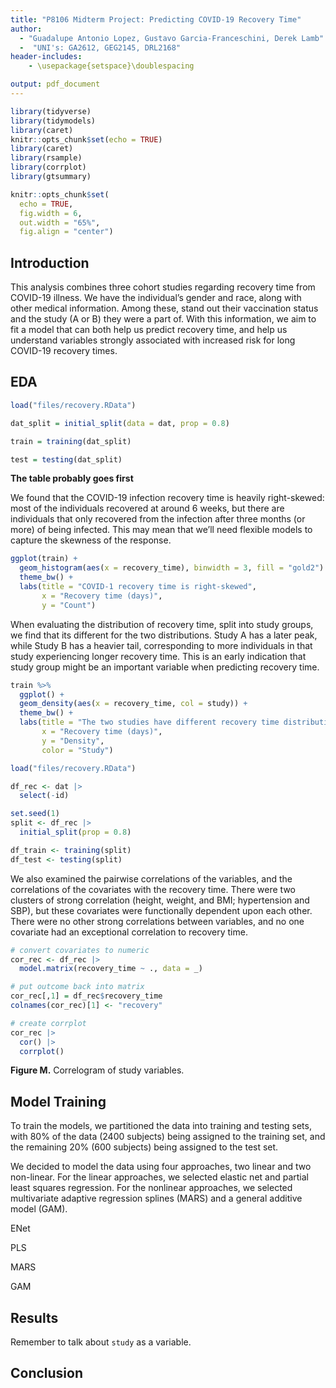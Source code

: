 ```yaml
---
title: "P8106 Midterm Project: Predicting COVID-19 Recovery Time"
author: 
  - "Guadalupe Antonio Lopez, Gustavo Garcia-Franceschini, Derek Lamb"
  -  "UNI's: GA2612, GEG2145, DRL2168"
header-includes:
    - \usepackage{setspace}\doublespacing

output: pdf_document
---
```


```r
library(tidyverse)
library(tidymodels)
library(caret)
knitr::opts_chunk$set(echo = TRUE)
library(caret)
library(rsample)
library(corrplot)
library(gtsummary)

knitr::opts_chunk$set(
  echo = TRUE, 
  fig.width = 6,
  out.width = "65%",
  fig.align = "center")
```

## Introduction

This analysis combines three cohort studies regarding recovery time from COVID-19 illness. We have the individual's gender and race, along with other medical information. Among these, stand out their vaccination status and the study (A or B) they were a part of. With this information, we aim to fit a model that can both help us predict recovery time, and help us understand variables strongly associated with increased risk for long COVID-19 recovery times.

## EDA


```r
load("files/recovery.RData")

dat_split = initial_split(data = dat, prop = 0.8)

train = training(dat_split)

test = testing(dat_split)
```


**The table probably goes first**

We found that the COVID-19 infection recovery time is heavily right-skewed: most of the individuals recovered at around 6 weeks, but there are individuals that only recovered from the infection after three months (or more) of being infected. This may mean that we'll need flexible models to capture the skewness of the response.

```r
ggplot(train) +
  geom_histogram(aes(x = recovery_time), binwidth = 3, fill = "gold2") +
  theme_bw() + 
  labs(title = "COVID-1 recovery time is right-skewed",
       x = "Recovery time (days)",
       y = "Count")
```

When evaluating the distribution of recovery time, split into study groups, we find that its different for the two distributions. Study A has a later peak, while Study B has a heavier tail, corresponding to more individuals in that study experiencing longer recovery time. This is an early indication that study group might be an important variable when predicting recovery time. 

```r
train %>%
  ggplot() +
  geom_density(aes(x = recovery_time, col = study)) +
  theme_bw() + 
  labs(title = "The two studies have different recovery time distributions",
       x = "Recovery time (days)",
       y = "Density",
       color = "Study")
```

```r
load("files/recovery.RData")

df_rec <- dat |> 
  select(-id)

set.seed(1)
split <- df_rec |> 
  initial_split(prop = 0.8)

df_train <- training(split)
df_test <- testing(split)
```




We also examined the pairwise correlations of the variables, and the correlations of the covariates with the recovery time. There were two clusters of strong correlation (height, weight, and BMI; hypertension and SBP), but these covariates were functionally dependent upon each other. There were no other strong correlations between variables, and no one covariate had an exceptional correlation to recovery time.

```r
# convert covariates to numeric
cor_rec <- df_rec |> 
  model.matrix(recovery_time ~ ., data = _) 

# put outcome back into matrix
cor_rec[,1] = df_rec$recovery_time
colnames(cor_rec)[1] <- "recovery"

# create corrplot
cor_rec |> 
  cor() |> 
  corrplot()
```
**Figure M.** Correlogram of study variables.



## Model Training
To train the models, we partitioned the data into training and testing sets, with 80% of the data (2400 subjects) being assigned to the training set, and the remaining 20% (600 subjects) being assigned to the test set.

We decided to model the data using four approaches, two linear and two non-linear. For the linear approaches, we selected elastic net and partial least squares regression. For the nonlinear approaches, we selected multivariate adaptive regression splines (MARS) and a general additive model (GAM).

ENet

PLS

MARS

GAM


## Results 

Remember to talk about `study` as a variable.

## Conclusion
